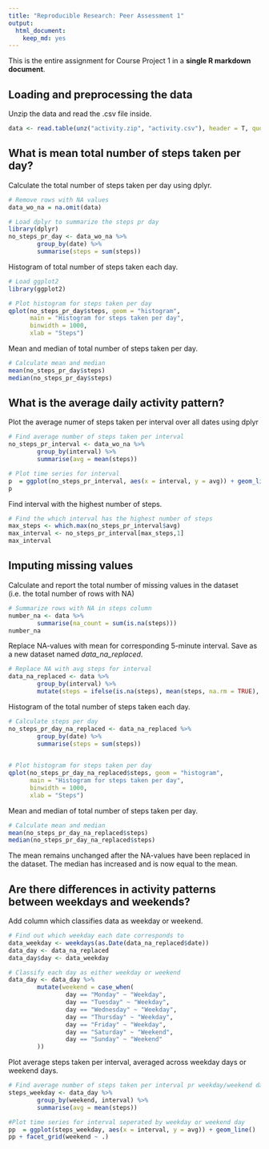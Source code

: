 ```yaml
---
title: "Reproducible Research: Peer Assessment 1"
output: 
  html_document:
    keep_md: yes
---
```


This is the entire assignment for Course Project 1 in a **single R markdown document**.

## Loading and preprocessing the data

Unzip the data and read the .csv file inside. 

```r
data <- read.table(unz("activity.zip", "activity.csv"), header = T, quote  = "\"", sep = ",")
```

## What is mean total number of steps taken per day?

Calculate the total number of steps taken per day using dplyr.
```r
# Remove rows with NA values
data_wo_na = na.omit(data)

# Load dplyr to summarize the steps pr day
library(dplyr)
no_steps_pr_day <- data_wo_na %>%
        group_by(date) %>%
        summarise(steps = sum(steps))
```

Histogram of total number of steps taken each day.
```r
# Load ggplot2
library(ggplot2)

# Plot histogram for steps taken per day
qplot(no_steps_pr_day$steps, geom = "histogram",
      main = "Histogram for steps taken per day",
      binwidth = 1000,
      xlab = "Steps")
```

Mean and median of total number of steps taken per day.
```r
# Calculate mean and median
mean(no_steps_pr_day$steps)
median(no_steps_pr_day$steps)
```

## What is the average daily activity pattern?

Plot the average numer of steps taken per interval over all dates using dplyr
```r
# Find average number of steps taken per interval
no_steps_pr_interval <- data_wo_na %>%
        group_by(interval) %>%
        summarise(avg = mean(steps))

# Plot time series for interval
p  = ggplot(no_steps_pr_interval, aes(x = interval, y = avg)) + geom_line()
p
```

Find interval with the highest number of steps.
```r
# Find the which interval has the highest number of steps
max_steps <- which.max(no_steps_pr_interval$avg)
max_interval <- no_steps_pr_interval[max_steps,1]
max_interval
```

## Imputing missing values
Calculate and report the total number of missing values in the dataset (i.e. the total number of rows with NA)
```r
# Summarize rows with NA in steps column
number_na <- data %>%
        summarise(na_count = sum(is.na(steps)))
number_na
```

Replace NA-values with mean for corresponding 5-minute interval. Save as a new dataset named *data_na_replaced*.
```r
# Replace NA with avg steps for interval
data_na_replaced <- data %>%
        group_by(interval) %>%
        mutate(steps = ifelse(is.na(steps), mean(steps, na.rm = TRUE), steps))
```

Histogram of the total number of steps taken each day. 
```r
# Calculate steps per day
no_steps_pr_day_na_replaced <- data_na_replaced %>%
        group_by(date) %>%
        summarise(steps = sum(steps))
        

# Plot histogram for steps taken per day
qplot(no_steps_pr_day_na_replaced$steps, geom = "histogram",
      main = "Histogram for steps taken per day",
      binwidth = 1000,
      xlab = "Steps")
```

Mean and median of total number of steps taken per day.
```r
# Calculate mean and median
mean(no_steps_pr_day_na_replaced$steps)
median(no_steps_pr_day_na_replaced$steps)
```
The mean remains unchanged after the NA-values have been replaced in the dataset. The median has increased and is now equal to the mean.

## Are there differences in activity patterns between weekdays and weekends?
Add column which classifies data as weekday or weekend.
```r
# Find out which weekday each date corresponds to
data_weekday <- weekdays(as.Date(data_na_replaced$date))
data_day <- data_na_replaced
data_day$day <- data_weekday

# Classify each day as either weekday or weekend
data_day <- data_day %>%
        mutate(weekend = case_when(
                day == "Monday" ~ "Weekday",
                day == "Tuesday" ~ "Weekday",
                day == "Wednesday" ~ "Weekday",
                day == "Thursday" ~ "Weekday",
                day == "Friday" ~ "Weekday",
                day == "Saturday" ~ "Weekend",
                day == "Sunday" ~ "Weekend"
        ))
```

Plot average steps taken per interval, averaged across weekday days or weekend days.
```r
# Find average number of steps taken per interval pr weekday/weekend day
steps_weekday <- data_day %>%
        group_by(weekend, interval) %>%
        summarise(avg = mean(steps))

#Plot time series for interval seperated by weekday or weekend day
pp  = ggplot(steps_weekday, aes(x = interval, y = avg)) + geom_line()
pp + facet_grid(weekend ~ .)
```
